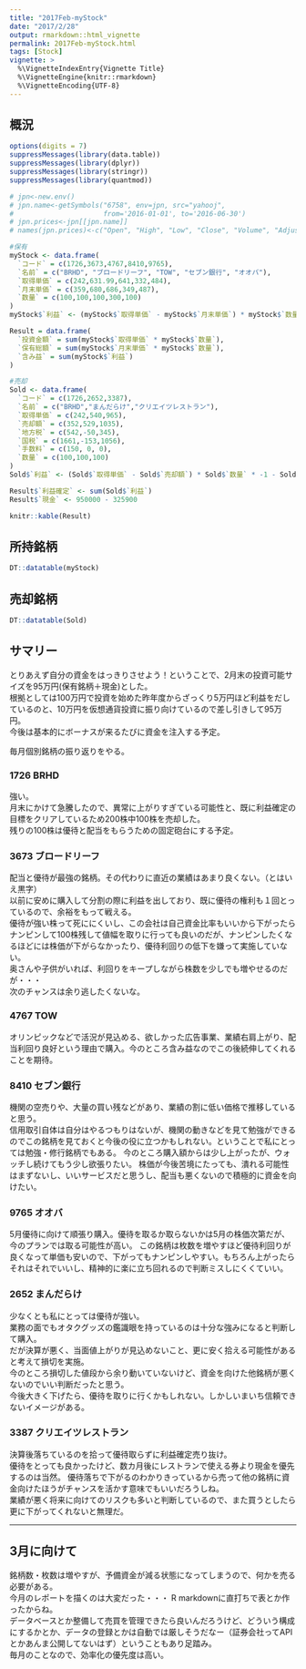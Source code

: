 ```yaml
---
title: "2017Feb-myStock"
date: "2017/2/28"
output: rmarkdown::html_vignette
permalink: 2017Feb-myStock.html
tags: [Stock]
vignette: >
  %\VignetteIndexEntry{Vignette Title}
  %\VignetteEngine{knitr::rmarkdown}
  %\VignetteEncoding{UTF-8}
---
```


## 概況

```r
options(digits = 7)
suppressMessages(library(data.table))
suppressMessages(library(dplyr))
suppressMessages(library(stringr))
suppressMessages(library(quantmod))

# jpn<-new.env()
# jpn.name<-getSymbols("6758", env=jpn, src="yahooj", 
#                      from='2016-01-01', to='2016-06-30')
# jpn.prices<-jpn[[jpn.name]]
# names(jpn.prices)<-c("Open", "High", "Low", "Close", "Volume", "Adjusted")

#保有
myStock <- data.frame(
  `コード` = c(1726,3673,4767,8410,9765),
  `名前` = c("BRHD", "ブロードリーフ", "TOW", "セブン銀行", "オオバ"),
  `取得単価` = c(242,631.99,641,332,484),
  `月末単価` = c(359,680,686,349,487),
  `数量` = c(100,100,100,300,100)
) 
myStock$`利益` <- (myStock$`取得単価` - myStock$`月末単価`) * myStock$`数量` * -1

Result = data.frame(
  `投資金額` = sum(myStock$`取得単価` * myStock$`数量`),
  `保有総額` = sum(myStock$`月末単価` * myStock$`数量`),
  `含み益` = sum(myStock$`利益`)
)
```


```r
#売却
Sold <- data.frame(
  `コード` = c(1726,2652,3387),
  `名前` = c("BRHD","まんだらけ","クリエイツレストラン"),
  `取得単価` = c(242,540,965),
  `売却額` = c(352,529,1035),
  `地方税` = c(542,-50,345),
  `国税` = c(1661,-153,1056),
  `手数料` = c(150, 0, 0),
  `数量` = c(100,100,100)
)
Sold$`利益` <- (Sold$`取得単価` - Sold$`売却額`) * Sold$`数量` * -1 - Sold$`地方税` -Sold$`国税` -Sold$`手数料`

Result$`利益確定` <- sum(Sold$`利益`)
Result$`現金` <- 950000 - 325900

knitr::kable(Result)
```

## 所持銘柄

```r
DT::datatable(myStock)
```

## 売却銘柄

```r
DT::datatable(Sold)
```

## サマリー

とりあえず自分の資金をはっきりさせよう！ということで、2月末の投資可能サイズを95万円(保有銘柄＋現金)とした。  
根拠としては100万円で投資を始めた昨年度からざっくり5万円ほど利益をだしているのと、10万円を仮想通貨投資に振り向けているので差し引きして95万円。    
今後は基本的にボーナスが来るたびに資金を注入する予定。  

毎月個別銘柄の振り返りをやる。

### 1726 BRHD
強い。  
月末にかけて急騰したので、異常に上がりすぎている可能性と、既に利益確定の目標をクリアしているため200株中100株を売却した。  
残りの100株は優待と配当をもらうための固定砲台にする予定。  

### 3673 ブロードリーフ
配当と優待が最強の銘柄。その代わりに直近の業績はあまり良くない。（とはいえ黒字）  
以前に安めに購入して分割の際に利益を出しており、既に優待の権利も１回とっているので、余裕をもって戦える。  
優待が強い株って死ににくいし、この会社は自己資金比率もいいから下がったらナンピンして100株残して値幅を取りに行っても良いのだが、ナンピンしたくなるほどには株価が下がらなかったり、優待利回りの低下を嫌って実施していない。  
奥さんや子供がいれば、利回りをキープしながら株数を少しでも増やせるのだが・・・  
次のチャンスは余り逃したくないな。  

### 4767 TOW
オリンピックなどで活況が見込める、欲しかった広告事業、業績右肩上がり、配当利回り良好という理由で購入。今のところ含み益なのでこの後続伸してくれることを期待。

### 8410 セブン銀行
機関の空売りや、大量の買い残などがあり、業績の割に低い価格で推移していると思う。  
信用取引自体は自分はやるつもりはないが、機関の動きなどを見て勉強ができるのでこの銘柄を見ておくと今後の役に立つかもしれない。ということで私にとっては勉強・修行銘柄でもある。
今のところ購入額からは少し上がったが、ウォッチし続けてもう少し欲張りたい。
株価が今後苦境にたっても、潰れる可能性はまずないし、いいサービスだと思うし、配当も悪くないので積極的に資金を向けたい。  

### 9765 オオバ
5月優待に向けて順張り購入。優待を取るか取らないかは5月の株価次第だが、今のプランでは取る可能性が高い。
この銘柄は枚数を増やすほど優待利回りが良くなって単価も安いので、下がってもナンピンしやすい。もちろん上がったらそれはそれでいいし、精神的に楽に立ち回れるので判断ミスしにくくていい。 

### 2652 まんだらけ
少なくとも私にとっては優待が強い。  
業務の面でもオタクグッズの鑑識眼を持っているのは十分な強みになると判断して購入。  
だが決算が悪く、当面値上がりが見込めないこと、更に安く拾える可能性があると考えて損切を実施。  
今のところ損切した値段から余り動いていないけど、資金を向けた他銘柄が悪くないのでいい判断だったと思う。  
今後大きく下げたら、優待を取りに行くかもしれない。しかしいまいち信頼できないイメージがある。

### 3387 クリエイツレストラン
決算後落ちているのを拾って優待取らずに利益確定売り抜け。  
優待をとっても良かったけど、数カ月後にレストランで使える券より現金を優先するのは当然。 
優待落ちで下がるのわかりきっているから売って他の銘柄に資金向けたほうがチャンスを活かす意味でもいいだろうしね。  
業績が悪く将来に向けてのリスクも多いと判断しているので、また買うとしたら更に下がってくれないと無理だ。

--- 

## 3月に向けて
銘柄数・枚数は増やすが、予備資金が減る状態になってしまうので、何かを売る必要がある。  
今月のレポートを描くのは大変だった・・・ R markdownに直打ちで表とか作ったからね。  
データベースとか整備して売買を管理できたら良いんだろうけど、どういう構成にするかとか、データの登録とかは自動では厳しそうだなー（証券会社ってAPIとかあんま公開してないはず）ということもあり足踏み。  
毎月のことなので、効率化の優先度は高い。  